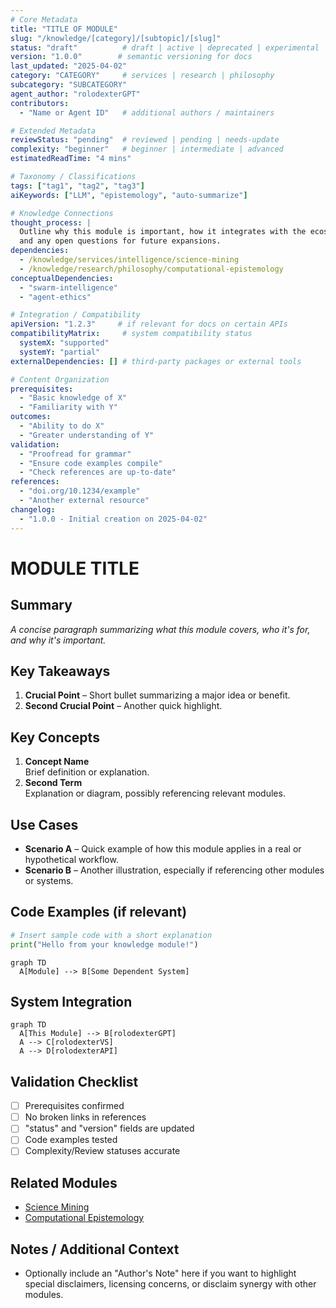 ```yaml
---
# Core Metadata
title: "TITLE OF MODULE"
slug: "/knowledge/[category]/[subtopic]/[slug]"
status: "draft"          # draft | active | deprecated | experimental
version: "1.0.0"        # semantic versioning for docs
last_updated: "2025-04-02"
category: "CATEGORY"     # services | research | philosophy
subcategory: "SUBCATEGORY"
agent_author: "rolodexterGPT"
contributors:
  - "Name or Agent ID"   # additional authors / maintainers

# Extended Metadata
reviewStatus: "pending"  # reviewed | pending | needs-update
complexity: "beginner"   # beginner | intermediate | advanced
estimatedReadTime: "4 mins"

# Taxonomy / Classifications
tags: ["tag1", "tag2", "tag3"]
aiKeywords: ["LLM", "epistemology", "auto-summarize"]

# Knowledge Connections
thought_process: |
  Outline why this module is important, how it integrates with the ecosystem,
  and any open questions for future expansions.
dependencies:
  - /knowledge/services/intelligence/science-mining
  - /knowledge/research/philosophy/computational-epistemology
conceptualDependencies:
  - "swarm-intelligence"
  - "agent-ethics"

# Integration / Compatibility
apiVersion: "1.2.3"     # if relevant for docs on certain APIs
compatibilityMatrix:     # system compatibility status
  systemX: "supported"
  systemY: "partial"
externalDependencies: [] # third-party packages or external tools

# Content Organization
prerequisites:
  - "Basic knowledge of X"
  - "Familiarity with Y"
outcomes:
  - "Ability to do X"
  - "Greater understanding of Y"
validation: 
  - "Proofread for grammar"
  - "Ensure code examples compile"
  - "Check references are up-to-date"
references:
  - "doi.org/10.1234/example" 
  - "Another external resource"
changelog:
  - "1.0.0 - Initial creation on 2025-04-02"
---
```


# MODULE TITLE

## Summary

_A concise paragraph summarizing what this module covers, who it's for, and why it's important._

## Key Takeaways
1. **Crucial Point** – Short bullet summarizing a major idea or benefit.
2. **Second Crucial Point** – Another quick highlight.

## Key Concepts

1. **Concept Name**  
   Brief definition or explanation.  
2. **Second Term**  
   Explanation or diagram, possibly referencing relevant modules.

## Use Cases

- **Scenario A** – Quick example of how this module applies in a real or hypothetical workflow.
- **Scenario B** – Another illustration, especially if referencing other modules or systems.

## Code Examples (if relevant)
```python
# Insert sample code with a short explanation
print("Hello from your knowledge module!")
```

```mermaid
graph TD
  A[Module] --> B[Some Dependent System]
```

## System Integration

```mermaid
graph TD
  A[This Module] --> B[rolodexterGPT]
  A --> C[rolodexterVS]
  A --> D[rolodexterAPI]
```

## Validation Checklist

- [ ] Prerequisites confirmed
- [ ] No broken links in references
- [ ] "status" and "version" fields are updated
- [ ] Code examples tested
- [ ] Complexity/Review statuses accurate

## Related Modules

- [Science Mining](/knowledge/services/intelligence/science-mining)
- [Computational Epistemology](/knowledge/research/philosophy/computational-epistemology)

## Notes / Additional Context

- Optionally include an "Author's Note" here if you want to highlight special disclaimers, licensing concerns, or disclaim synergy with other modules.
